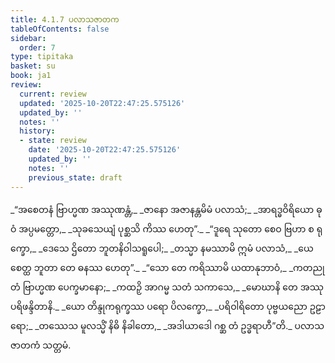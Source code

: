 ```yaml
---
title: 4.1.7 ပလာသဇာတက
tableOfContents: false
sidebar:
  order: 7
type: tipitaka
basket: su
book: ja1
review:
  current: review
  updated: '2025-10-20T22:47:25.575126'
  updated_by: ''
  notes: ''
  history:
  - state: review
    date: '2025-10-20T22:47:25.575126'
    updated_by: ''
    notes: ''
    previous_state: draft
---
```



<DynamicBreadcrumb />


<ReviewStatus review={frontmatter.review} showDetails={true} />

<HypothesisAnnotation frontmatter={frontmatter} />

<Division number="25" book="ja1" e="ch" v="22" p="96">

<Paragraph number="913" type="verses" book="ja1">
_“အစေတနံ ဗြာဟ္မဏ အဿုဏန္တံ,_  
_ဇာနော အဇာနန္တမိမံ ပလာသံ;_  
_အာရဒ္ဓဝိရိယော ဓုဝံ အပ္ပမတ္တော,_  
_သုခသေယျံ ပုစ္ဆသိ ကိဿ ဟေတု”._  

</Paragraph>

</Division>
<Division number="26" book="ja1" e="ch" v="22" p="96">

<Paragraph number="914" type="verses" book="ja1">
_“ဒူရေ သုတော စေဝ ဗြဟာ စ ရုက္ခော,_  
_ဒေသေ ဌိတော ဘူတနိဝါသရူပေါ;_  
_တသ္မာ နမဿာမိ ဣမံ ပလာသံ,_  
_ယေ စေတ္ထ ဘူတာ တေ ဓနဿ ဟေတု”._  

</Paragraph>

</Division>
<Division number="27" book="ja1" e="ch" v="22" p="96">

<Paragraph number="915" type="verses" book="ja1">
_“သော တေ ကရိဿာမိ ယထာနုဘာဝံ,_  
_ကတညုတံ ဗြာဟ္မဏ ပေက္ခမာနော;_  
_ကထဉှိ အာဂမ္မ သတံ သကာသေ,_  
_မောဃာနိ တေ အဿု ပရိဖန္ဒိတာနိ._  

</Paragraph>

</Division>
<Division number="28" book="ja1" e="ch" v="22" p="97">

<Paragraph number="916" type="verses" book="ja1">
_ယော တိန္ဒုကရုက္ခဿ ပရော ပိလက္ခော,_  
_ပရိဝါရိတော ပုဗ္ဗယညော ဥဠာရော;_  
_တဿေသ မူလသ္မိံ နိဓိ နိခါတော,_  
_အဒါယာဒေါ ဂစ္ဆ တံ ဥဒ္ဓရာဟီ”တိ._  


</Paragraph>
</Division>

<Paragraph number="917" type="center" book="ja1">
ပလာသဇာတကံ သတ္တမံ.
</Paragraph>